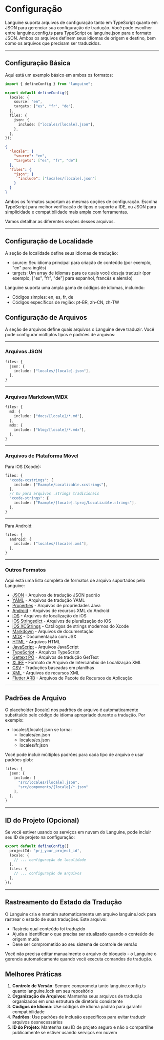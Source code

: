 # Configuração

Languine suporta arquivos de configuração tanto em TypeScript quanto em JSON para gerenciar sua configuração de tradução. Você pode escolher entre languine.config.ts para TypeScript ou languine.json para o formato JSON. Ambos os arquivos definem seus idiomas de origem e destino, bem como os arquivos que precisam ser traduzidos.

---

## Configuração Básica

Aqui está um exemplo básico em ambos os formatos:

```typescript title="languine.config.ts"
import { defineConfig } from "languine";

export default defineConfig({
  locale: {
    source: "en",
    targets: ["es", "fr", "de"],
  },
  files: {
    json: {
      include: ["locales/[locale].json"],
    },
  },
});
```

```json title="languine.json"
{
  "locale": {
    "source": "en",
    "targets": ["es", "fr", "de"]
  },
  "files": {
    "json": {
      "include": ["locales/[locale].json"]
    }
  }
}
```

Ambos os formatos suportam as mesmas opções de configuração. Escolha TypeScript para melhor verificação de tipos e suporte a IDE, ou JSON para simplicidade e compatibilidade mais ampla com ferramentas.

Vamos detalhar as diferentes seções desses arquivos.

---

## Configuração de Localidade

A seção de localidade define seus idiomas de tradução:

- source: Seu idioma principal para criação de conteúdo (por exemplo, "en" para inglês)
- targets: Um array de idiomas para os quais você deseja traduzir (por exemplo, ["es", "fr", "de"] para espanhol, francês e alemão)

Languine suporta uma ampla gama de códigos de idiomas, incluindo:
- Códigos simples: en, es, fr, de
- Códigos específicos de região: pt-BR, zh-CN, zh-TW

## Configuração de Arquivos

A seção de arquivos define quais arquivos o Languine deve traduzir. Você pode configurar múltiplos tipos e padrões de arquivos:

---

### Arquivos JSON
```typescript
files: {
  json: {
    include: ["locales/[locale].json"],
  },
}
```

---

### Arquivos Markdown/MDX
```typescript
files: {
  md: {
    include: ["docs/[locale]/*.md"],
  },
  mdx: {
    include: ["blog/[locale]/*.mdx"],
  },
}
```

---

### Arquivos de Plataforma Móvel

Para iOS (Xcode):
```typescript
files: {
  "xcode-xcstrings": {
    include: ["Example/Localizable.xcstrings"],
  },
  // Ou para arquivos .strings tradicionais
  "xcode-strings": {
    include: ["Example/[locale].lproj/Localizable.strings"],
  },
}
```

---

Para Android:
```typescript
files: {
  android: {
    include: ["locales/[locale].xml"],
  },
}
```

---

### Outros Formatos

Aqui está uma lista completa de formatos de arquivo suportados pelo Languine:

- [JSON](/docs/json) - Arquivos de tradução JSON padrão
- [YAML](/docs/yaml) - Arquivos de tradução YAML
- [Properties](/docs/properties) - Arquivos de propriedades Java
- [Android](/docs/android) - Arquivos de recursos XML do Android
- [iOS](/docs/ios) - Arquivos de localização do iOS
- [iOS Stringsdict](/docs/xcode-stringsdict) - Arquivos de pluralização do iOS
- [iOS XCStrings](/docs/xcode-xcstrings) - Catálogos de strings modernos do Xcode
- [Markdown](/docs/md) - Arquivos de documentação
- [MDX](/docs/mdx) - Documentação com JSX
- [HTML](/docs/html) - Arquivos HTML
- [JavaScript](/docs/js) - Arquivos JavaScript
- [TypeScript](/docs/ts) - Arquivos TypeScript
- [Gettext PO](/docs/po) - Arquivos de tradução GetText
- [XLIFF](/docs/xliff) - Formato de Arquivo de Intercâmbio de Localização XML
- [CSV](/docs/csv) - Traduções baseadas em planilhas
- [XML](/docs/xml) - Arquivos de recursos XML
- [Flutter ARB](/docs/arb) - Arquivos de Pacote de Recursos de Aplicação

---

## Padrões de Arquivo

O placeholder [locale] nos padrões de arquivo é automaticamente substituído pelo código de idioma apropriado durante a tradução. Por exemplo:

- locales/[locale].json se torna:
  - locales/en.json
  - locales/es.json
  - locales/fr.json

Você pode incluir múltiplos padrões para cada tipo de arquivo e usar padrões glob:
```typescript
files: {
  json: {
    include: [
      "src/locales/[locale].json",
      "src/components/[locale]/*.json"
    ],
  },
}
```

---

## ID do Projeto (Opcional)

Se você estiver usando os serviços em nuvem do Languine, pode incluir seu ID de projeto na configuração:

```typescript
export default defineConfig({
  projectId: "prj_your_project_id",
  locale: {
    // ... configuração de localidade
  },
  files: {
    // ... configuração de arquivos
  },
});
```

---

## Rastreamento do Estado da Tradução

O Languine cria e mantém automaticamente um arquivo languine.lock para rastrear o estado de suas traduções. Este arquivo:

- Rastreia qual conteúdo foi traduzido
- Ajuda a identificar o que precisa ser atualizado quando o conteúdo de origem muda
- Deve ser comprometido ao seu sistema de controle de versão

Você não precisa editar manualmente o arquivo de bloqueio - o Languine o gerencia automaticamente quando você executa comandos de tradução.

## Melhores Práticas

1. **Controle de Versão**: Sempre comprometa tanto languine.config.ts quanto languine.lock em seu repositório
2. **Organização de Arquivos**: Mantenha seus arquivos de tradução organizados em uma estrutura de diretório consistente
3. **Códigos de Idioma**: Use códigos de idioma padrão para garantir compatibilidade
4. **Padrões**: Use padrões de inclusão específicos para evitar traduzir arquivos desnecessários
5. **ID do Projeto**: Mantenha seu ID de projeto seguro e não o compartilhe publicamente se estiver usando serviços em nuvem
